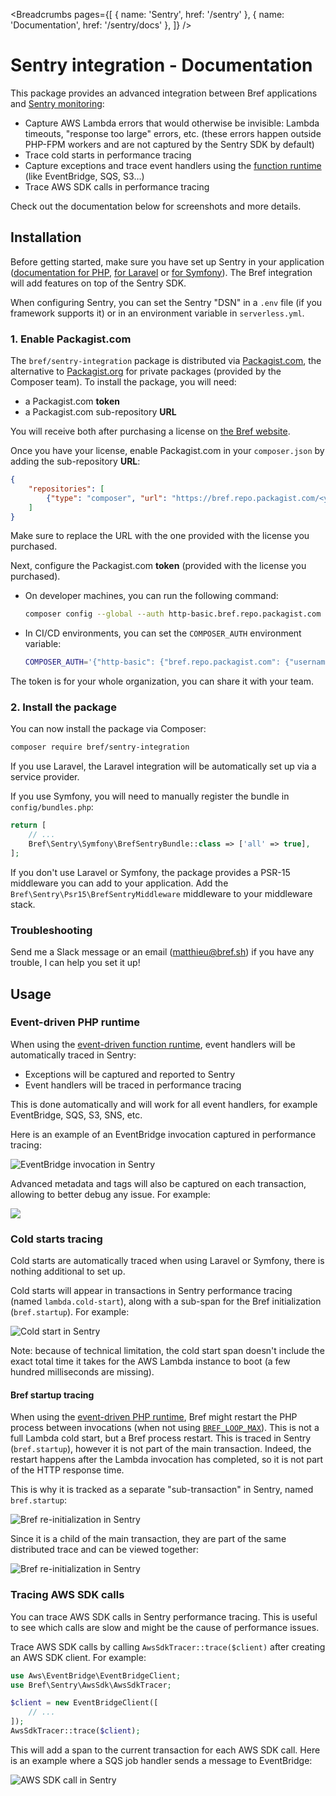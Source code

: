 
<Breadcrumbs pages={[
    { name: 'Sentry', href: '/sentry' },
    { name: 'Documentation', href: '/sentry/docs' },
]} />

# Sentry integration - Documentation

This package provides an advanced integration between Bref applications and [Sentry monitoring](https://sentry.io/):

- Capture AWS Lambda errors that would otherwise be invisible: Lambda timeouts, "response too large" errors, etc. (these errors happen outside PHP-FPM workers and are not captured by the Sentry SDK by default)
- Trace cold starts in performance tracing
- Capture exceptions and trace event handlers using the [function runtime](/docs/runtimes/function) (like EventBridge, SQS, S3…)
- Trace AWS SDK calls in performance tracing

Check out the documentation below for screenshots and more details.

## Installation

Before getting started, make sure you have set up Sentry in your application ([documentation for PHP](https://docs.sentry.io/platforms/php/), [for Laravel](https://docs.sentry.io/platforms/php/guides/laravel/) or [for Symfony](https://docs.sentry.io/platforms/php/symfony/)). The Bref integration will add features on top of the Sentry SDK.

When configuring Sentry, you can set the Sentry "DSN" in a `.env` file (if you framework supports it) or in an environment variable in `serverless.yml`.

### 1. Enable Packagist.com

The `bref/sentry-integration` package is distributed via [Packagist.com](https://packagist.com), the alternative to [Packagist.org](https://packagist.org) for private packages (provided by the Composer team). To install the package, you will need:

- a Packagist.com **token**
- a Packagist.com sub-repository **URL**

You will receive both after purchasing a license on [the Bref website](/sentry).

Once you have your license, enable Packagist.com in your `composer.json` by adding the sub-repository **URL**:

```json
{
    "repositories": [
        {"type": "composer", "url": "https://bref.repo.packagist.com/<your-org-name>/"}
    ]
}
```

<Callout>
    Make sure to replace the URL with the one provided with the license you purchased.
</Callout>

Next, configure the Packagist.com **token** (provided with the license you purchased).

- On developer machines, you can run the following command:

  ```bash
  composer config --global --auth http-basic.bref.repo.packagist.com token <your-token>
  ```
- In CI/CD environments, you can set the `COMPOSER_AUTH` environment variable:

  ```bash
  COMPOSER_AUTH='{"http-basic": {"bref.repo.packagist.com": {"username": "token", "password": "<token-here>"}}}'
  ```

<Callout>
    The token is for your whole organization, you can share it with your team.
</Callout>

### 2. Install the package

You can now install the package via Composer:

```bash
composer require bref/sentry-integration
```

If you use Laravel, the Laravel integration will be automatically set up via a service provider.

If you use Symfony, you will need to manually register the bundle in `config/bundles.php`:

```php
return [
    // ...
    Bref\Sentry\Symfony\BrefSentryBundle::class => ['all' => true],
];
```

If you don't use Laravel or Symfony, the package provides a PSR-15 middleware you can add to your application. Add the `Bref\Sentry\Psr15\BrefSentryMiddleware` middleware to your middleware stack.

### Troubleshooting

Send me a Slack message or an email (matthieu@bref.sh) if you have any trouble, I can help you set it up!

## Usage

### Event-driven PHP runtime

When using the [event-driven function runtime](/docs/runtimes/function), event handlers will be automatically traced in Sentry:

- Exceptions will be captured and reported to Sentry
- Event handlers will be traced in performance tracing

This is done automatically and will work for all event handlers, for example EventBridge, SQS, S3, SNS, etc.

Here is an example of an EventBridge invocation captured in performance tracing:

![EventBridge invocation in Sentry](./eventbridge.png)

Advanced metadata and tags will also be captured on each transaction, allowing to better debug any issue. For example:

![](./metadata.png)

### Cold starts tracing

Cold starts are automatically traced when using Laravel or Symfony, there is nothing additional to set up.

Cold starts will appear in transactions in Sentry performance tracing (named `lambda.cold-start`), along with a sub-span for the Bref initialization (`bref.startup`). For example:

![Cold start in Sentry](./cold-start.png)

<Callout type="info">
    Note: because of technical limitation, the cold start span doesn't include the exact total time it takes for the AWS Lambda instance to boot (a few hundred milliseconds are missing).
</Callout>

#### Bref startup tracing

When using the [event-driven PHP runtime](/docs/runtimes/function), Bref might restart the PHP process between invocations (when not using [`BREF_LOOP_MAX`](/docs/environment/performances#bref-for-event-driven-functions)). This is not a full Lambda cold start, but a Bref process restart. This is traced in Sentry (`bref.startup`), however it is not part of the main transaction. Indeed, the restart happens after the Lambda invocation has completed, so it is not part of the HTTP response time.

This is why it is tracked as a separate "sub-transaction" in Sentry, named `bref.startup`:

![Bref re-initialization in Sentry](./bref-startup-transaction.png)

Since it is a child of the main transaction, they are part of the same distributed trace and can be viewed together:

![Bref re-initialization in Sentry](./trace-startup.png)

### Tracing AWS SDK calls

You can trace AWS SDK calls in Sentry performance tracing. This is useful to see which calls are slow and might be the cause of performance issues.

Trace AWS SDK calls by calling `AwsSdkTracer::trace($client)` after creating an AWS SDK client. For example:

```php
use Aws\EventBridge\EventBridgeClient;
use Bref\Sentry\AwsSdk\AwsSdkTracer;

$client = new EventBridgeClient([
    // ...
]);
AwsSdkTracer::trace($client);
```

This will add a span to the current transaction for each AWS SDK call. Here is an example where a SQS job handler sends a message to EventBridge:

![AWS SDK call in Sentry](./sdk-call.png)
